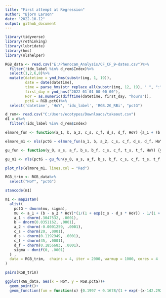 ```yaml
---
title: "First attempt at Regression"
author: "Bjorn Larson"
date: "2022-10-12"
output: github_document
---
```


```r
library(tidyverse)
library(rethinking)
library(lubridate)
library(hms)
library(nlshelper)
```



```r
RGB_data <- read.csv("E:/Phenocam_Analysis/CF_CF_9-dates.csv")%>%
  filter(!idx_label %in% d_rem$Index)%>%
  select(1,2,6,8)%>%
  mutate(datetime = ymd_hms(substr(img, 1, 19)),
         date = date(datetime),
         time = parse_hms(str_replace_all(substr(img, 12, 19), " ", ":")),
         first_day = ymd_hms("2022 01 01 00 00 00"),
         HoY = as.numeric(difftime(datetime, first_day, "hours")),
         pctG = RGB.pctG)%>%
  select('datetime', 'HoY', 'idx_label', 'RGB.2G_RBi', "pctG")
```


```r
d_rem<- read.csv("C:/Users/ecotypes/Downloads/takeout.csv")
d1 = d%>%
  filter(!idx_label %in% d_rem$Index)
```

```r

elmore_fun <- function(a_1, b, a_2, c_s, c_f, d_s, d_f, HoY) {a_1 + (b - a_2 * HoY)*(1/(1 + exp(c_s - d_s * HoY)) - 1/(1 + exp(c_f - d_f * HoY)))}

elmore_m1 <- nls(pctG ~ elmore_fun(a_1, b, a_2, c_s, c_f, d_s, d_f, HoY), data = RGB_data, start = list(a_1 = 0.34, b = 0.01, a_2 = -0.0001, c_s = 100, c_f = 72, d_s = 0.58, d_f = 0.3))
```

```r
gu_fun <- function(y_0, a_s, a_f, b_s, b_f, c_s, c_f, t_s, t_f, HoY) {y_0 + a_s/(1 + exp(-(HoY-t_s)/b_s)^(c_s)) - a_f/(1 + exp(-(HoY - t_f)/b_f)^(c_f))}

gu_m1 <- nls(pctG ~ gu_fun(y_0, a_s, a_f, b_s, b_f, c_s, c_f, t_s, t_f, HoY), data = RGB_data, start = list(y_0 = 0.175, a_s = 0.2, a_f = 0.2, b_s = 20, b_f = 10, c_s = 1, c_f = 1, t_s = 135, t_f = 260),  trace = TRUE)

```

```r
plot_nls(elmore_m1, lines.col = "Red")
```




```r
RGB_trim <- RGB_data%>%
  select("HoY", "pctG")

stancode(m1)

m1 <- map2stan(
  alist(
    pctG ~ dnorm(mu, sigma),
    mu <- a_1 + (b - a_2 * HoY)*(1/(1 + exp(c_s - d_s * HoY)) - 1/(1 + exp(c_f - d_f * HoY))),
    a_1 ~ dnorm(.3047532, .0001),
    b ~ dnorm(0.0351162, .0001),
    a_2 ~ dnorm(-0.0001259, .0001),
    c_s ~ dnorm(20, .0001),
    d_s ~ dnorm(0.1192949, .0001),
    c_f ~ dnorm(45, .0001),
    d_f ~ dnorm(0.1856683, .0001),
    sigma ~ dunif(0, .0001)
  ) ,
  data = RGB_trim,  chains = 4, iter = 2000, warmup = 1000, cores = 4
)
```
```r
pairs(RGB_trim)
```


```r
ggplot(RGB_data, aes(x = HoY, y = RGB.pctG))+
  geom_point()+
  geom_function(fun = function(x) {0.1997 + 0.1678/(1 + exp(-(x-142.292)/16.5996)^1.1797) - 0.08898/(1 + exp(-(x-246.745)/10.157)^1.91017)}, color = "Red")
```


